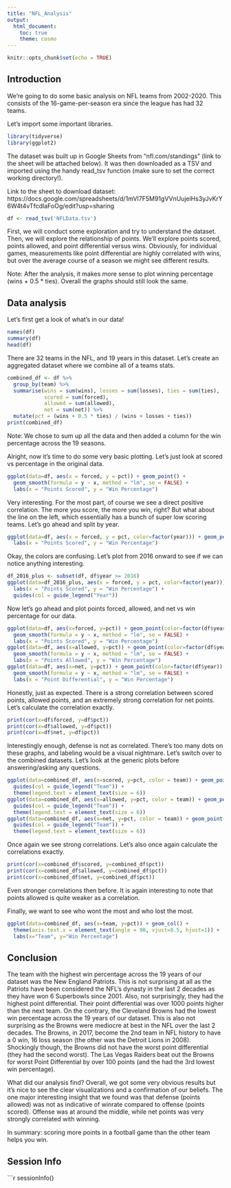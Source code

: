 ```yaml
---
title: "NFL_Analysis"
output: 
  html_document:
    toc: true
    theme: cosmo
---
```


```r
knitr::opts_chunk$set(echo = TRUE)
```

## Introduction

We're going to do some basic analysis on NFL teams from 2002-2020. This consists
of the 16-game-per-season era since the league has had 32 teams.

Let's import some important libraries.
```r
library(tidyverse)
library(ggplot2)
```

The dataset was built up in Google Sheets from "nfl.com/standings" (link to the
sheet will be attached below). It was then downloaded as a TSV and imported
using the handy read_tsv function (make sure to set the correct working directory!).

Link to the sheet to download dataset:
https://docs.google.com/spreadsheets/d/1mVI7F5M91gVVnUujeiHs3yJvKrY6W4t4vTfcdIaFoOg/edit?usp=sharing
```r
df <- read_tsv('NFLData.tsv')
```

First, we will conduct some exploration and try to understand the dataset.
Then, we will explore the relationship of points. We'll explore points scored,
points allowed, and point differential versus wins. Obviously, for individual
games, measurements like point differential are highly correlated with wins, but
over the average course of a season we might see different results.

Note: After the analysis, it makes more sense to plot winning percentage (wins + 0.5 * ties). Overall the graphs should still look the same.

## Data analysis

Let's first get a look of what's in our data!
```r
names(df)
summary(df)
head(df)
```

There are 32 teams in the NFL, and 19 years in this dataset. Let's create an aggregated dataset where we combine all of a teams stats.
```r
combined_df <- df %>%
  group_by(team) %>%
  summarise(wins = sum(wins), losses = sum(losses), ties = sum(ties), 
            scored = sum(forced), 
            allowed = sum(allowed),
            net = sum(net)) %>%
  mutate(pct = (wins + 0.5 * ties) / (wins + losses + ties))
print(combined_df)
```
Note: We chose to sum up all the data and then added a column for the win percentage across the 19 seasons.

Alright, now it's time to do some very basic plotting. Let's just look at scored
vs percentage in the original data.
```r
ggplot(data=df, aes(x = forced, y = pct)) + geom_point() +
  geom_smooth(formula = y ~ x, method = "lm", se = FALSE) +
  labs(x = "Points Scored", y = "Win Percentage")
```

Very interesting. For the most part, of course we see a direct positive correlation. The more you score, the more you win, right? But what about the line on the left, which essentially has a bunch of super low scoring teams. Let's go ahead and split by year.
```r
ggplot(data=df, aes(x = forced, y = pct, color=factor(year))) + geom_point() +
  labs(x = "Points Scored", y = "Win Percentage")
```

Okay, the colors are confusing. Let's plot from 2016 onward to see if we can
notice anything interesting.
```r
df_2016_plus <- subset(df, df$year >= 2016)
ggplot(data=df_2016_plus, aes(x = forced, y = pct, color=factor(year))) + geom_point() +
  labs(x = "Points Scored", y = "Win Percentage") +
  guides(col = guide_legend("Year"))
```

Now let's go ahead and plot points forced, allowed, and net vs win percentage for our data.
```r
ggplot(data=df, aes(x=forced, y=pct)) + geom_point(color=factor(df$year)) +
  geom_smooth(formula = y ~ x, method = "lm", se = FALSE) +
  labs(x = "Points Scored", y = "Win Percentage")
ggplot(data=df, aes(x=allowed, y=pct)) + geom_point(color=factor(df$year)) +
  geom_smooth(formula = y ~ x, method = "lm", se = FALSE) +
  labs(x = "Points Allowed", y = "Win Percentage")
ggplot(data=df, aes(x=net, y=pct)) + geom_point(color=factor(df$year)) +
  geom_smooth(formula = y ~ x, method = "lm", se = FALSE) +
  labs(x = "Point Differential", y = "Win Percentage")
```

Honestly, just as expected. There is a strong correlation between scored points,
allowed points, and an extremely strong correlation for net points. Let's calculate the correlation exactly.

```r
print(cor(x=df$forced, y=df$pct))
print(cor(x=df$allowed, y=df$pct))
print(cor(x=df$net, y=df$pct))
```

Interestingly enough, defense is not as correlated.
There's too many dots on these graphs, and labeling would be a visual nightmare.
Let's switch over to the combined datasets. Let's look at the generic plots before
answering/asking any questions.

```r
ggplot(data=combined_df, aes(x=scored, y=pct, color = team)) + geom_point() +
  guides(col = guide_legend("Team")) + 
  theme(legend.text = element_text(size = 6))
ggplot(data=combined_df, aes(x=allowed, y=pct, color = team)) + geom_point() +
  guides(col = guide_legend("Team")) + 
  theme(legend.text = element_text(size = 6))
ggplot(data=combined_df, aes(x=net, y=pct, color = team)) + geom_point() +
  guides(col = guide_legend("Team")) + 
  theme(legend.text = element_text(size = 6))
```

Once again we see strong correlations. Let's also once again calculate the correlations exactly.
```r
print(cor(x=combined_df$scored, y=combined_df$pct))
print(cor(x=combined_df$allowed, y=combined_df$pct))
print(cor(x=combined_df$net, y=combined_df$pct))
```

Even stronger correlations then before. It is again interesting to note that points
allowed is quite weaker as a correlation.

Finally, we want to see who wont the most and who lost the most.
```r
ggplot(data=combined_df, aes(x=team, y=pct)) + geom_col() +
  theme(axis.text.x = element_text(angle = 90, vjust=0.5, hjust=1)) +
  labs(x="Team", y="Win Percentage")
```

## Conclusion

The team with the highest win percentage across the 19 years of our dataset was the New England Patriots. This is not surprising at all as the Patriots have been considered the NFL's dynasty in the last 2 decades as they have won 6 Superbowls since 2001. Also, not surprisingly, they had the highest point differential. Their point differential was over 1000 points higher than the next team. 
On the contrary, the Cleveland Browns had the lowest win percentage across the 19 years of our dataset. This is also not surprising as the Browns were mediocre at best in the NFL over the last 2 decades. The Browns, in 2017, become the 2nd team in NFL history to have a 0 win, 16 loss season (the other was the Detroit Lions in 2008). Shockingly though, the Browns did not have the worst point differential (they had the second worst). The Las Vegas Raiders beat out the Browns for worst Point Differential by over 100 points (and the had the 3rd lowest win percentage). 

What did our analysis find? Overall, we got some very obvious results but it's nice to
see the clear visualizations and a confirmation of our beliefs. The one major interesting
insight that we found was that defense (points allowed) was not as indicative of winrate
compared to offense (points scored). Offense was at around the middle, while net points
was very strongly correlated with winning.

In summary: scoring more points in a football game than the other team helps you win.

## Session Info

```r
sessionInfo()